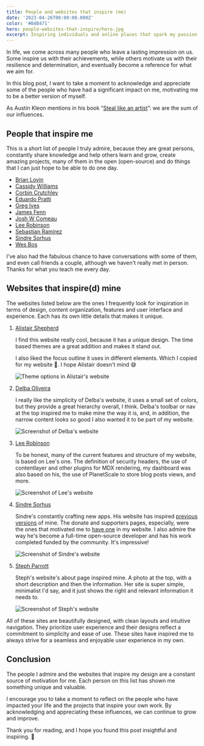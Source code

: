 ```yaml
---
title: People and websites that inspire (me)
date: '2023-04-26T00:00:00.000Z'
color: '#B4B471'
hero: people-websites-that-inspire/hero.jpg
excerpt: Inspiring individuals and online places that spark my passion to code and create
---
```


In life, we come across many people who leave a lasting impression on us. Some inspire us with their achievements, while others motivate us with their resilience and determination, and eventually become a reference for what we aim for.

In this blog post, I want to take a moment to acknowledge and appreciate some of the people who have had a significant impact on me, motivating me to be a better version of myself.

As Austin Kleon mentions in his book “[Steal like an artist](https://austinkleon.com/steal/)”: we are the sum of our influences.

## People that inspire me

This is a short list of people I truly admire, because they are great persons, constantly share knowledge and help others learn and grow, create amazing projects, many of them in the open (open-source) and do things that I can just hope to be able to do one day.

- [Brian Lovin](https://brianlovin.com/)
- [Cassidy Williams](https://cassidoo.co/)
- [Corbin Crutchley](https://crutchcorn.dev)
- [Eduardo Pratti](https://twitter.com/edpratti)
- [Greg Ives](https://gregives.co.uk/)
- [James Fenn](https://jfenn.me/)
- [Josh W Comeau](https://www.joshwcomeau.com/)
- [Lee Robinson](https://leerob.io/)
- [Sebastian Ramirez](https://tiangolo.com/)
- [Sindre Sorhus](https://sindresorhus.com/)
- [Wes Bos](https://wesbos.com/)

I've also had the fabulous chance to have conversations with some of them, and even call friends a couple, although we haven't really met in person. Thanks for what you teach me every day.

## Websites that inspire(d) mine

The websites listed below are the ones I frequently look for inspiration in terms of design, content organization, features and user interface and experience. Each has its own little details that makes it unique.

1. [Alistair Shepherd](https://alistairshepherd.uk/)

   I find this website really cool, because it has a unique design. The time based themes are a great addition and makes it stand out.

   I also liked the focus outline it uses in different elements. Which I copied for my website 🫣. I hope Alistair doesn't mind 😅

   ![Theme options in Alistair's website](/static/images/blog/people-websites-that-inspire/alistair.gif)

2. [Delba Oliveira](https://delba.dev/)

   I really like the simplicity of Delba's website, it uses a small set of colors, but they provide a great hierarchy overall, I think. Delba's toolbar or nav at the top inspired me to make mine the way it is, and, in addition, the narrow content looks so good I also wanted it to be part of my website.

   ![Screenshot of Delba's website](/static/images/blog/people-websites-that-inspire/delba.png)

3. [Lee Robinson](https://leerob.io/)

   To be honest, many of the current features and structure of my website, is based on Lee's one. The definition of security headers, the use of contentlayer and other plugins for MDX rendering, my dashboard was also based on his, the use of PlanetScale to store blog posts views, and more.

   ![Screenshot of Lee's website](/static/images/blog/people-websites-that-inspire/lee-rob.png)

4. [Sindre Sorhus](https://sindresorhus.com/)

   Sindre's constantly crafting new apps. His website has inspired [previous versions](https://github.com/jahirfiquitiva/prev-websites) of mine. The donate and supporters pages, especially, were the ones that motivated me to [have one](https://jahir.dev/donate) in my website. I also admire the way he's become a full-time open-source developer and has his work completed funded by the community. It's impressive!

   ![Screenshot of Sindre's website](/static/images/blog/people-websites-that-inspire/sindre-sorhus.png)

5. [Steph Parrott](https://www.stephparrott.com/)

   Steph's website's about page inspired mine. A photo at the top, with a short description and then the information. Her site is super simple, minimalist I'd say, and it just shows the right and relevant information it needs to.

   ![Screenshot of Steph's website](/static/images/blog/people-websites-that-inspire/steph-parrott.png)

All of these sites are beautifully designed, with clean layouts and intuitive navigation. They prioritize user experience and their designs reflect a commitment to simplicity and ease of use. These sites have inspired me to always strive for a seamless and enjoyable user experience in my own.

## Conclusion

The people I admire and the websites that inspire my design are a constant source of motivation for me. Each person on this list has shown me something unique and valuable.

I encourage you to take a moment to reflect on the people who have impacted your life and the projects that inspire your own work. By acknowledging and appreciating these influences, we can continue to grow and improve.

Thank you for reading, and I hope you found this post insightful and inspiring. 👋
